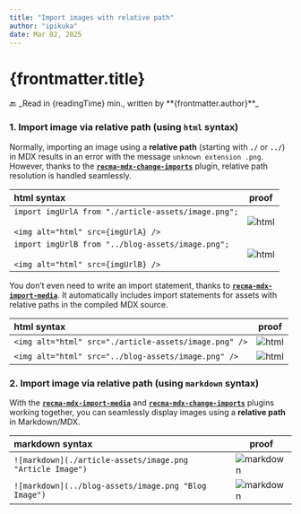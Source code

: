```yaml
---
title: "Import images with relative path"
author: "ipikuka"
date: Mar 02, 2025
---
```


# {frontmatter.title}

<Link href={"/articles-strategy-scoped-content"}>🔙</Link>
_Read in {readingTime} min., written by **{frontmatter.author}**_

### 1. Import image via relative path (using `html` syntax)

Normally, importing an image using a **relative path** (starting with **`./`** or **`../`**) in MDX
results in an error with the message `unknown extension .png`. However,
thanks to the **[`recma-mdx-change-imports`](https://github.com/ipikuka/recma-mdx-change-imports)** plugin,
relative path resolution is handled seamlessly.


| html syntax                                                                                       | proof                            |
| :------------------------------------------------------------------------------------------------ | -------------------------------- |
| `import imgUrlA from "./article-assets/image.png";`<br /><br />`<img alt="html" src={imgUrlA} />` | <img alt="html" src={imgUrlA} /> |
| `import imgUrlB from "../blog-assets/image.png";`<br /><br />`<img alt="html" src={imgUrlB} />`   | <img alt="html" src={imgUrlB} /> |

You don’t even need to write an import statement,
thanks to **[`recma-mdx-import-media`](https://github.com/ipikuka/recma-mdx-import-media)**.
It automatically includes import statements for assets with relative paths in the compiled MDX source.

| html syntax                                           | proof                                               |
| :---------------------------------------------------- | --------------------------------------------------- |
| `<img alt="html" src="./article-assets/image.png" />` | <img alt="html" src="./article-assets/image.png" /> |
| `<img alt="html" src="../blog-assets/image.png" />`   | <img alt="html" src="../blog-assets/image.png" />   |

### 2. Import image via relative path (using `markdown` syntax)

With the **[`recma-mdx-import-media`](https://github.com/ipikuka/recma-mdx-import-media)** and
**[`recma-mdx-change-imports`](https://github.com/ipikuka/recma-mdx-change-imports)** plugins working together,
you can seamlessly display images using a **relative path** in Markdown/MDX.

| markdown syntax                                           | proof                                                   |
| :-------------------------------------------------------- | ------------------------------------------------------- |
| `![markdown](./article-assets/image.png "Article Image")` | ![markdown](./article-assets/image.png "Article Image") |
| `![markdown](../blog-assets/image.png "Blog Image")`      | ![markdown](../blog-assets/image.png "Blog Image")      |
